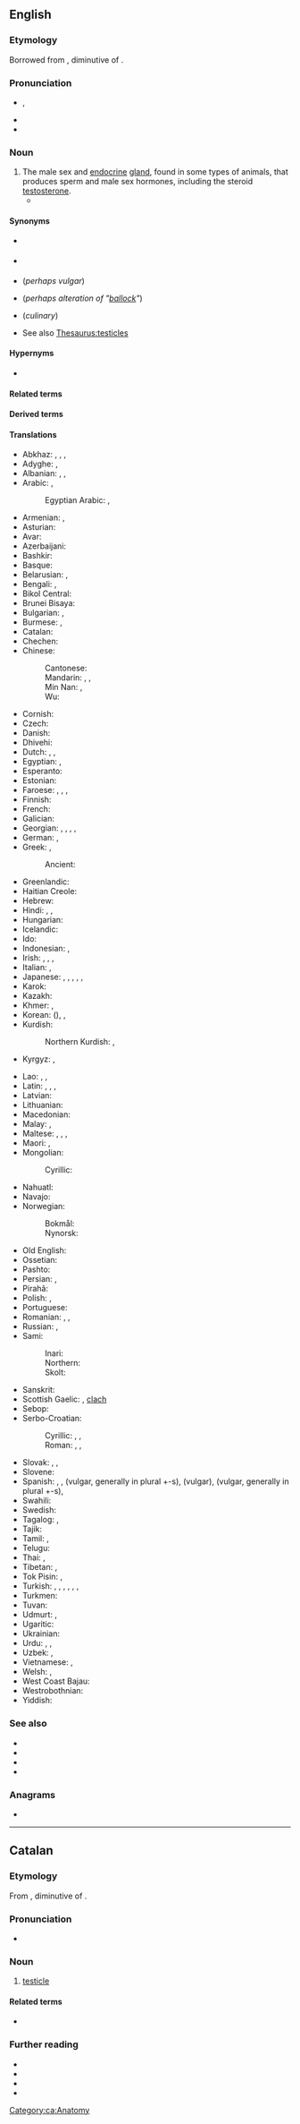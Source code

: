 ==English==
{{wikipedia}}

===Etymology===
Borrowed from {{bor|en|la|testiculus}}, diminutive of {{m|la|testis}}.

===Pronunciation===
* {{enPR|tĕsʹtĭ-kəl}}, {{IPA|en|/ˈtɛstɪkəl/}}
* {{audio|en|en-us-testicle.ogg|Audio (US)}}
* {{audio|en|LL-Q1860 (eng)-I learned some phrases-testicle.wav|Audio (UK)}}

===Noun===
{{en-noun}}

# The male sex and [[endocrine]] [[gland]], found in some types of animals, that produces sperm and male sex hormones, including the steroid [[testosterone]].
#* {{quote-book
|en
|year=2000
|author=Margaret Atwood
|title=The Blind Assassin
|isbn=
|page=372
|passage=Despite your jogging and the hairiness of your legs, the shoe of aging is beginning to pinch. Soon you'll regret all that sun-tanning. Your face will look like a '''testicle'''.}}

====Synonyms====
* {{l|en|testis}} {{qualifier|medical}}
* {{l|en|orchis}} {{qualifier|medical}}
* {{l|en|ball}} (''perhaps vulgar'')
* {{l|en|bollock}} (''perhaps alteration of "[[ballock]]"'')
* {{l|en|lamb fries}} (''culinary'')
* See also [[Thesaurus:testicles]]

====Hypernyms====
* {{l|en|genitals}}

====Related terms====
{{rel3|en
|test
|testament
|testicond
|testiculate
|testify
|testimony}}

====Derived terms====
{{der3|en
|have the world by the testicles
|spectacles, testicles, wallet and watch
|testicled
|testicular
|testiclectomy
|testicleless
|trans-testicle
|untesticled}}

====Translations====
{{trans-top|male sex gland}}
* Abkhaz: {{t|ab|аҟəалҭас|sc=Cyrl}}, {{t|ab|аҟəалҭара|sc=Cyrl}}, {{qualifier|dialectal}} {{t|ab|аҟəалаҕ|sc=Cyrl}}, {{qualifier|slang}} {{t|ab|акәҭаҕь|sc=Cyrl}}
* Adyghe: {{t|ady|гэ|sc=Cyrl}}, {{qualifier|colloquial}} {{t|ady|кӏэнкӏэ|sc=Cyrl}}
* Albanian: {{t+|sq|herdhe|f-p}}, {{t|sq|testikul|m}}, {{t+|sq|koqe|f-p}} {{qualifier|vulgar}}
* Arabic: {{t+|ar|بَيْضَة|f}}, {{t|ar|خُصْيَة|f}}
*: Egyptian Arabic: {{t|arz|بيضة|f|tr=béḍa|sc=Arab}}, {{t|arz|خصية|f|tr=ḵéṣya|sc=Arab}}
* Armenian: {{t|hy|ամորձի}}, {{qualifier|colloquial}} {{t+|hy|ձու}}
* Asturian: {{t+|ast|testículu|m}}
* Avar: {{t|av|хӏан}}
* Azerbaijani: {{t|az|xaya}}
* Bashkir: {{t|ba|күкәй|sc=Cyrl}}
* Basque: {{t+|eu|barrabil}}
* Belarusian: {{t|be|яе́чка|n|sc=Cyrl}}, {{t|be|тэсці́кула|f|sc=Cyrl}} {{qualifier|rare}}
* Bengali: {{t|bn|শুক্রাশয়}}, {{qualifier|slang}} {{t|bn|বীচি}}
* Bikol Central: {{t|bcl|bunaybunay}}
* Brunei Bisaya: {{t|bsb|ampuni'}}
* Bulgarian: {{t|bg|те́стис|m|sc=Cyrl}}, {{t+|bg|тести́кул|m}}
* Burmese: {{t+|my|ဝှေးစေ့|sc=Mymr}}, {{t+|my|ကပ်ပယ်|sc=Mymr}}
* Catalan: {{t+|ca|testicle|m}}
* Chechen: {{t|ce|зирх|sc=Cyrl}}
* Chinese:
*: Cantonese: {{t|yue|睾丸|tr=gou1 jyun4-2|sc=Hani}}
*: Mandarin: {{t+|cmn|睾丸|tr=gāowán|sc=Hani}}, {{t+|cmn|精巢|tr=jīngcháo|sc=Hani}}, {{t+|cmn|卵子|tr=luǎnzi, luǎnzǐ, lǎnzǐ}} {{qualifier|colloquial}}
*: Min Nan: {{t+|nan|𡳞核|tr=lān-hu̍t|sc=Hani}}, {{t|nan|𡳞核仔|tr=lān-hu̍t-á|sc=Hani}}
*: Wu: {{t|wuu|卵子|tr=loe tsr}}
* Cornish: {{t|kw|kell|f}}
* Czech: {{t+|cs|varle|n}}
* Danish: {{t+|da|testikel|c}}
* Dhivehi: {{t|dv|އޮށް}}
* Dutch: {{t+|nl|teelbal|m}}, {{t+|nl|testikel|n}}, {{t+|nl|hode|f}}
* Egyptian: {{t-egy|ẖrwj|h=T28:D21-G43-Z4</hiero>{{egy-glyph|D283}}<hiero>|m-d}}, {{t-egy|jnswj|h=M17-K1:N35-S29-G43-F51:F51|m-d}}
* Esperanto: {{t|eo|testiko}}
* Estonian: {{t|et|munand}}
* Faroese: {{t|fo|eista|n}}, {{t|fo|eistasteinur|m}}, {{t|fo|nossa|n}}, {{t+|fo|steinur|m}}
* Finnish: {{t+|fi|kives}}
* French: {{t+|fr|testicule|m}}
* Galician: {{t+|gl|testículo|m}}
* Georgian: {{t|ka|სათესლე}}, {{t|ka|სათესლე ჯირკვალი}}, {{t|ka|კვერცხი}} {{qualifier|mildly vulgar}}, {{t|ka|ყვერი}} {{qualifier|vulgar}}, {{t|ka|კაკალი}} {{qualifier|vulgar}}
* German: {{t+|de|Hoden|m}}, {{t+|de|Testikel|m}}
* Greek: {{t+|el|όρχις|m}}, {{t+|el|αρχίδι|m}} {{qualifier|vulgar}}
*: Ancient: {{t|grc|ὄρχις|m}}
* Greenlandic: {{t|kl|issuk}}
* Haitian Creole: {{t|ht|grenn}}
* Hebrew: {{t+|he|אֶשֶׁךְ|m|tr=éshekh|sc=Hebr}}
* Hindi: {{t+|hi|अंड|m|sc=Deva}}, {{t+|hi|अंडकोष|m|sc=Deva}}, {{t|hi|फ़ोता|m|sc=Deva}}
* Hungarian: {{t+|hu|here}}
* Icelandic: {{t+|is|eista|n}}
* Ido: {{t+|io|testikulo}}
* Indonesian: {{t+|id|testis}}, {{t|id|buah zakar}}
* Irish: {{t|ga|magairle|m}}, {{t+|ga|cloch|f}} {{qualifier|vulgar}}, {{t|ga|caid|f}}, {{t|ga|úirí|f}}
* Italian: {{t+|it|testicolo|m}}, {{t+|it|coglione|m}} {{qualifier|vulgar}}
* Japanese: {{t+|ja|睾丸|tr=こうがん, kōgan|sc=Jpan}}, {{t+|ja|精巣|tr=せいそう, seisō|sc=Jpan}}, {{t|ja|ホーデン|tr=hōden|sc=Jpan}}, {{t+|ja|金玉|tr=きんたま, kintama|sc=Jpan}}, {{t|ja|陰核|tr=へのこ, henoko|sc=Jpan}}, {{t|ja|タマキン|tr=tamakin|sc=Jpan}}
* Karok: {{t|kyh|vuutrava'áfiv}}
* Kazakh: {{t|kk|жұмалақ|sc=Cyrl}}
* Khmer: {{t|km|ពងស្វាស}}, {{t+|km|ពង}}
* Korean: {{t+|ko|고환}} ({{t+|ko|睾丸}}), {{t+|ko|불알}}, {{t+|ko|불}}
* Kurdish:
*: Northern Kurdish: {{t+|kmr|gun|m}}, {{t+|kmr|hêlik|m}}
* Kyrgyz: {{t+|ky|эн|sc=Cyrl}}, {{t+|ky|таш|sc=Cyrl}}
{{trans-mid}}
* Lao: {{t|lo|ກະໂປກ}}, {{t|lo|ອັນທະ}}, {{t|lo|ໄຂ່ຫຳ}}
* Latin: {{t|la|testiculum|n}}, {{t|la|cōleus}}, {{t|la|testis|m}}, {{t|la|coleo}}
* Latvian: {{t|lv|sēklinieks|m}}
* Lithuanian: {{t|lt|sėklidė|f}}
* Macedonian: {{t|mk|тестис|m|sc=Cyrl}}
* Malay: {{t|ms|buah zakar}}, {{qualifier|colloquial}} {{t+|ms|telur}}
* Maltese: {{t|mt|bajda|f}}, {{t|mt|bajd|p}}, {{t|mt|testikola|f}}, {{t|mt|ħaswa|f}}
* Maori: {{t|mi|pūtawa}}, {{t|mi|raho}}
* Mongolian:
*: Cyrillic: {{t+|mn|төмсөг}}
* Nahuatl: {{t+|nah|ahuacatl}}
* Navajo: {{t|nv|ayęęzhii}}
* Norwegian:
*: Bokmål: {{t|nb|testikkel|m}}
*: Nynorsk: {{t|nn|testikkel|m}}
* Old English: {{t|ang|bealluc|m}}
* Ossetian: {{t-needed|os}}
* Pashto: {{t+|ps|خوټه|f|tr=xwëṭa|sc=ps-Arab}}
* Persian: {{t+|fa|خایه|tr=xâye}}, {{t+|fa|بیضه|tr=beyze}}
* Pirahã: {{t|myp|xitóhoi}}
* Polish: {{t+|pl|jądro|n}}, {{t+|pl|jajo|n}} {{qualifier|colloquial, usually in plural}}
* Portuguese: {{t+|pt|testículo|m}}
* Romanian: {{t+|ro|testicul|n}}, {{t+|ro|coi|n}} {{qualifier|slang}}, {{t+|ro|boș|n}} {{qualifier|slang}}
* Russian: {{t+|ru|яи́чко|n}}, {{t+|ru|тести́кула|f}} {{qualifier|rare}}
* Sami:
*: Inari: {{t|smn|kuolâ}}
*: Northern: {{t|se|bálˈlu}}
*: Skolt: {{t|sms|kuõll}}
* Sanskrit: {{t+|sa|अण्ड|m|n}}
* Scottish Gaelic: {{t|gd|magairle|m|f}}, [[clach]] {{g|f}} {{qualifier|vulgar}}
* Sebop: {{t|sib|ilu butu}}
* Serbo-Croatian:
*: Cyrillic: {{t|sh|тестис|m}}, {{t|sh|семеник|m}}, {{t|sh|мудо|n}}
*: Roman: {{t|sh|testis|m}}, {{t|sh|semenik|m}}, {{t+|sh|mudo|n}}
* Slovak: {{t|sk|vajce|n}}, {{t|sk|jadro|n}}, {{t+|sk|semenník}}
* Slovene: {{t|sl|módo|n}}
* Spanish: {{t+|es|testículo|m}}, {{t+|es|cojón|m}} {{qualifier|vulgar}}, {{t+|es|pelota|f}} (vulgar, generally in plural +-s), {{t+|es|huevo|m}} (vulgar), {{t+|es|bola|f}} (vulgar, generally in plural +-s), {{t|es|cataplines|m-p}} {{qualifier|Spain, colloquial}}
* Swahili: {{t+|sw|pumbu}}
* Swedish: {{t+|sv|testikel|c}}
* Tagalog: {{t|tl|bayag}}, {{t|tl|bilo}}
* Tajik: {{t+|tg|хоя}}
* Tamil: {{t+|ta|அண்டம்|sc=Taml}}, {{t+|ta|விரை|sc=Taml}}
* Telugu: {{t+|te|వృషణాలు|sc=Telu}}
* Thai: {{t+|th|ลูกอัณฑะ|tr=lûuk-an-thá}}, {{t+|th|อัณฑะ}}
* Tibetan: {{t|bo|སྒོང་རྡོག|sc=Tibt}}, {{t|bo|རླིག་རིལ|sc=Tibt}}
* Tok Pisin: {{t|tpi|bol}}, {{t|tpi|kiau}}
* Turkish: {{t+|tr|testis}}, {{t+|tr|haya}}, {{t+|tr|er bezi}}, {{t+|tr|husye}}, {{t+|tr|badak}}, {{t+|tr|yumurta}} {{qualifier|colloquial}}, {{t+|tr|top}} {{qualifier|slang}}
* Turkmen: {{t|tk|taşak}}
* Tuvan: {{t|tyv|чуурга}}
* Udmurt: {{t|udm|пуз}}, {{t|udm|выйтэт}}
* Ugaritic: {{t|uga|𐎜𐎌𐎋}}
* Ukrainian: {{t+|uk|яє́чко|n|sc=Cyrl}}
* Urdu: {{t|ur|انڈکوش|m|tr=aṇḍkoś|sc=ur-Arab}}, {{t|ur|فوطہ|m|tr=fotā|sc=ur-Arab}}, {{t|ur|خصیہ|sc=ur-Arab}}
* Uzbek: {{t+|uz|moyak}}, {{t+|uz|tuxum}}
* Vietnamese: {{t+|vi|hòn dái}}, {{t+|vi|tinh hoàn}}
* Welsh: {{t+|cy|caill|f}}, {{t+|cy|carreg|f}}
* West Coast Bajau: {{t|bdr|borot}}
* Westrobothnian: {{t|gmq-bot|ballkårn|n}}
* Yiddish: {{t|yi|טעסטאַקאַל|m}}
{{trans-bottom}}

===See also===
* {{l|en|scrotum}}
* {{l|en|bulla}}
* {{l|en|bull}}
* {{l|en|bullock}}

===Anagrams===
* {{anagrams|en|a=ceeilstt|telestic}}

----

==Catalan==

===Etymology===
From {{der|ca|la|testiculum|testicle}}, diminutive of {{m|la|testis}}.

===Pronunciation===
* {{ca-IPA}}

===Noun===
{{ca-noun|m}}

# [[#English|testicle]]

====Related terms====
* {{l|ca|testicular}}

===Further reading===
* {{R:IEC2}}
* {{R:GDLC}}
* {{R:DNV}}
* {{R:DCVB}}

[[Category:ca:Anatomy]]